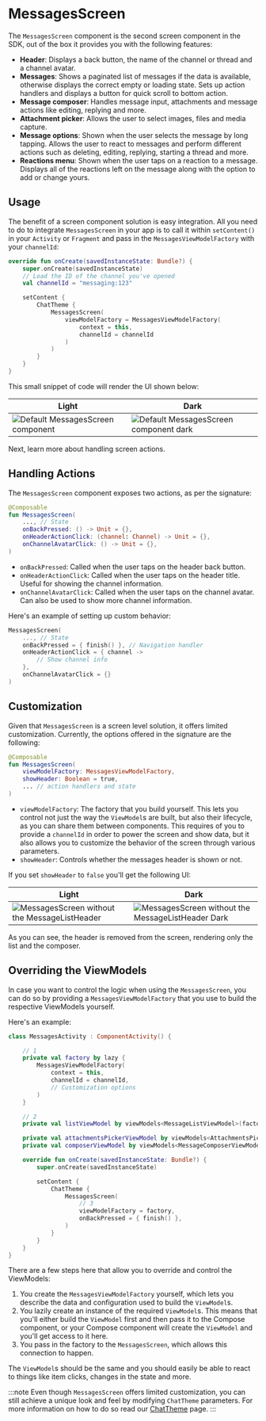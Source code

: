 # MessagesScreen

The `MessagesScreen` component is the second screen component in the SDK, out of the box it provides you with the following features:

* **Header**: Displays a back button, the name of the channel or thread and a channel avatar.
* **Messages**: Shows a paginated list of messages if the data is available, otherwise displays the correct empty or loading state. Sets up action handlers and displays a button for quick scroll to bottom action.
* **Message composer**: Handles message input, attachments and message actions like editing, replying and more.
* **Attachment picker**: Allows the user to select images, files and media capture.
* **Message options**: Shown when the user selects the message by long tapping. Allows the user to react to messages and perform different actions such as deleting, editing, replying, starting a thread and more.
* **Reactions menu**: Shown when the user taps on a reaction to a message. Displays all of the reactions left on the message along with the option to add or change yours.

## Usage

The benefit of a screen component solution is easy integration. All you need to do to integrate `MessagesScreen` in your app is to call it within `setContent()` in your `Activity` or `Fragment` and pass in the `MessagesViewModelFactory` with your `channelId`:

```kotlin
override fun onCreate(savedInstanceState: Bundle?) {
    super.onCreate(savedInstanceState)
    // Load the ID of the channel you've opened
    val channelId = "messaging:123"

    setContent {
        ChatTheme {
            MessagesScreen(
                viewModelFactory = MessagesViewModelFactory(
                    context = this,
                    channelId = channelId
                )
            )
        }
    }
}
```

This small snippet of code will render the UI shown below:

| Light | Dark |
| --- | --- |
| ![Default MessagesScreen component](../../assets/compose_default_messages_screen_component.png) | ![Default MessagesScreen component dark](../../assets/compose_default_messages_screen_component_dark.png) |

Next, learn more about handling screen actions.

## Handling Actions

The `MessagesScreen` component exposes two actions, as per the signature:

```kotlin
@Composable
fun MessagesScreen(
    ..., // State
    onBackPressed: () -> Unit = {},
    onHeaderActionClick: (channel: Channel) -> Unit = {},
    onChannelAvatarClick: () -> Unit = {},
)
```

* `onBackPressed`: Called when the user taps on the header back button.
* `onHeaderActionClick`: Called when the user taps on the header title. Useful for showing the channel information.
* `onChannelAvatarClick`: Called when the user taps on the channel avatar. Can also be used to show more channel information. 

Here's an example of setting up custom behavior:

```kotlin
MessagesScreen(
    ..., // State
    onBackPressed = { finish() }, // Navigation handler
    onHeaderActionClick = { channel ->
        // Show channel info
    },
    onChannelAvatarClick = {}
)
```

## Customization

Given that `MessagesScreen` is a screen level solution, it offers limited customization. Currently, the options offered in the signature are the following:

```kotlin
@Composable
fun MessagesScreen(
    viewModelFactory: MessagesViewModelFactory,
    showHeader: Boolean = true,
    ... // action handlers and state
)
```

* `viewModelFactory`: The factory that you build yourself. This lets you control not just the way the `ViewModel`s are built, but also their lifecycle, as you can share them between components. This requires of you to provide a `channelId` in order to power the screen and show data, but it also allows you to customize the behavior of the screen through various parameters.
* `showHeader`: Controls whether the messages header is shown or not.

If you set `showHeader` to `false` you'll get the following UI:

| Light | Dark |
| --- | --- |
| ![MessagesScreen without the MessageListHeader](../../assets/compose_custom_messages_screen_component.png) | ![MessagesScreen without the MessageListHeader Dark](../../assets/compose_custom_messages_screen_component_dark.png) |



As you can see, the header is removed from the screen, rendering only the list and the composer.

## Overriding the ViewModels

In case you want to control the logic when using the `MessagesScreen`, you can do so by providing a `MessagesViewModelFactory` that you use to build the respective ViewModels yourself.

Here's an example:

```kotlin
class MessagesActivity : ComponentActivity() {

    // 1
    private val factory by lazy {
        MessagesViewModelFactory(
            context = this,
            channelId = channelId,
            // Customization options
        )
    }

    // 2
    private val listViewModel by viewModels<MessageListViewModel>(factoryProducer = { factory })

    private val attachmentsPickerViewModel by viewModels<AttachmentsPickerViewModel>(factoryProducer = { factory })
    private val composerViewModel by viewModels<MessageComposerViewModel>(factoryProducer = { factory })

    override fun onCreate(savedInstanceState: Bundle?) {
        super.onCreate(savedInstanceState)

        setContent {
            ChatTheme {
                MessagesScreen(
                    // 3
                    viewModelFactory = factory,
                    onBackPressed = { finish() },
                )
            }
        }
    }
}
```

There are a few steps here that allow you to override and control the ViewModels:
1. You create the `MessagesViewModelFactory` yourself, which lets you describe the data and configuration used to build the `ViewModel`s.
2. You lazily create an instance of the required `ViewModel`s. This means that you'll either build the `ViewModel` first and then pass it to the Compose component, or your Compose component will create the `ViewModel` and you'll get access to it here.
3. You pass in the factory to the `MessagesScreen`, which allows this connection to happen.

The `ViewModel`s should be the same and you should easily be able to react to things like item clicks, changes in the state and more.

:::note
Even though `MessagesScreen` offers limited customization, you can still achieve a unique look and feel by modifying `ChatTheme` parameters.
For more information on how to do so read our [ChatTheme](../03-general-customization/01-chat-theme.mdx) page.
:::
